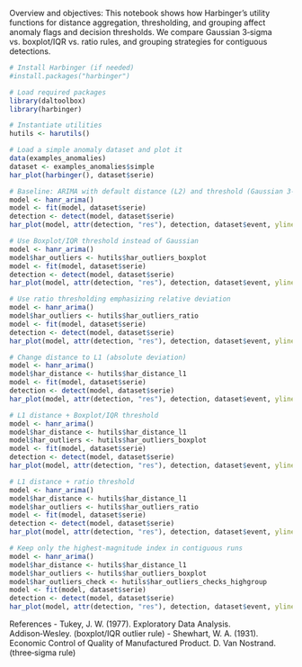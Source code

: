 Overview and objectives: This notebook shows how Harbinger’s utility functions for distance aggregation, thresholding, and grouping affect anomaly flags and decision thresholds. We compare Gaussian 3‑sigma vs. boxplot/IQR vs. ratio rules, and grouping strategies for contiguous detections.

```r
# Install Harbinger (if needed)
#install.packages("harbinger")
```

```r
# Load required packages
library(daltoolbox)
library(harbinger) 
```

```r
# Instantiate utilities
hutils <- harutils()
```

```r
# Load a simple anomaly dataset and plot it
data(examples_anomalies)
dataset <- examples_anomalies$simple
har_plot(harbinger(), dataset$serie)
```

```r
# Baseline: ARIMA with default distance (L2) and threshold (Gaussian 3-sigma)
model <- hanr_arima()
model <- fit(model, dataset$serie)
detection <- detect(model, dataset$serie)
har_plot(model, attr(detection, "res"), detection, dataset$event, yline = attr(detection, "threshold"))
```

```r
# Use Boxplot/IQR threshold instead of Gaussian
model <- hanr_arima()
model$har_outliers <- hutils$har_outliers_boxplot
model <- fit(model, dataset$serie)
detection <- detect(model, dataset$serie)
har_plot(model, attr(detection, "res"), detection, dataset$event, yline = attr(detection, "threshold"))
```

```r
# Use ratio thresholding emphasizing relative deviation
model <- hanr_arima()
model$har_outliers <- hutils$har_outliers_ratio
model <- fit(model, dataset$serie)
detection <- detect(model, dataset$serie)
har_plot(model, attr(detection, "res"), detection, dataset$event, yline = attr(detection, "threshold"))
```

```r
# Change distance to L1 (absolute deviation)
model <- hanr_arima()
model$har_distance <- hutils$har_distance_l1
model <- fit(model, dataset$serie)
detection <- detect(model, dataset$serie)
har_plot(model, attr(detection, "res"), detection, dataset$event, yline = attr(detection, "threshold"))
```

```r
# L1 distance + Boxplot/IQR threshold
model <- hanr_arima()
model$har_distance <- hutils$har_distance_l1
model$har_outliers <- hutils$har_outliers_boxplot
model <- fit(model, dataset$serie)
detection <- detect(model, dataset$serie)
har_plot(model, attr(detection, "res"), detection, dataset$event, yline = attr(detection, "threshold"))
```

```r
# L1 distance + ratio threshold
model <- hanr_arima()
model$har_distance <- hutils$har_distance_l1
model$har_outliers <- hutils$har_outliers_ratio
model <- fit(model, dataset$serie)
detection <- detect(model, dataset$serie)
har_plot(model, attr(detection, "res"), detection, dataset$event, yline = attr(detection, "threshold"))
```
```r
# Keep only the highest-magnitude index in contiguous runs
model <- hanr_arima()
model$har_distance <- hutils$har_distance_l1
model$har_outliers <- hutils$har_outliers_boxplot
model$har_outliers_check <- hutils$har_outliers_checks_highgroup
model <- fit(model, dataset$serie)
detection <- detect(model, dataset$serie)
har_plot(model, attr(detection, "res"), detection, dataset$event, yline = attr(detection, "threshold"))
```

References
- Tukey, J. W. (1977). Exploratory Data Analysis. Addison‑Wesley. (boxplot/IQR outlier rule)
- Shewhart, W. A. (1931). Economic Control of Quality of Manufactured Product. D. Van Nostrand. (three‑sigma rule)
